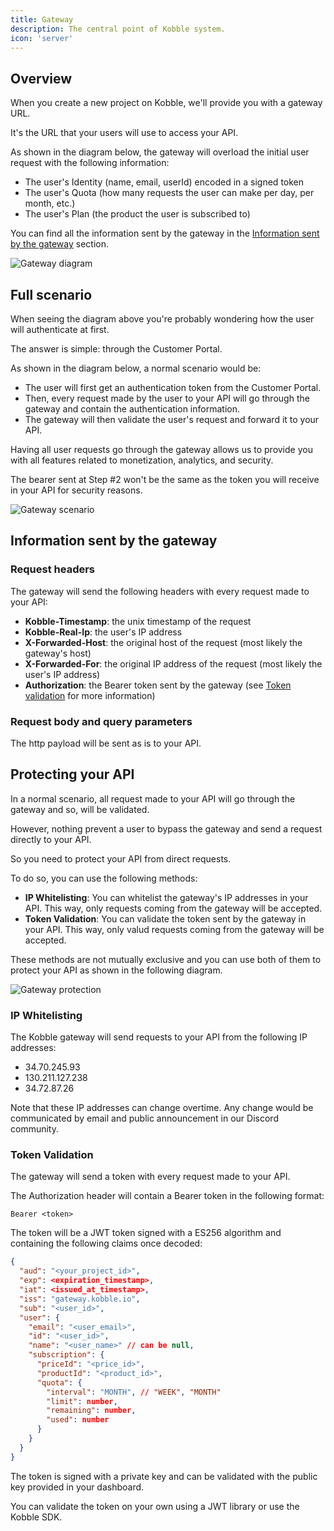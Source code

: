 ```yaml
---
title: Gateway
description: The central point of Kobble system.
icon: 'server'
---
```


## Overview

When you create a new project on Kobble, we'll provide you with a gateway URL.

It's the URL that your users will use to access your API.

As shown in the diagram below, the gateway will overload the initial user request with the following information:
- The user's Identity (name, email, userId) encoded in a signed token
- The user's Quota (how many requests the user can make per day, per month, etc.)
- The user's Plan (the product the user is subscribed to)

You can find all the information sent by the gateway in the [Information sent by the gateway](#information-sent-by-the-gateway) section.

![Gateway diagram](/images/gateway-user-overloaded-req.jpg)


## Full scenario

When seeing the diagram above you're probably wondering how the user will authenticate at first.

The answer is simple: through the Customer Portal.

As shown in the diagram below, a normal scenario would be:

- The user will first get an authentication token from the Customer Portal.
- Then, every request made by the user to your API will go through the gateway and contain the authentication information.
- The gateway will then validate the user's request and forward it to your API.


Having all user requests go through the gateway allows us to provide you with all features related to monetization, analytics, and security.

<Note>The bearer sent at Step #2 won't be the same as the token you will receive in your API for security reasons.</Note>

![Gateway scenario](/images/gateway-diagram.jpg)


## Information sent by the gateway

### Request headers

The gateway will send the following headers with every request made to your API:

- **Kobble-Timestamp**: the unix timestamp of the request
- **Kobble-Real-Ip**: the user's IP address
- **X-Forwarded-Host**: the original host of the request (most likely the gateway's host)
- **X-Forwarded-For**: the original IP address of the request (most likely the user's IP address)
- **Authorization**: the Bearer token sent by the gateway (see [Token validation](#token-validation) for more information)

### Request body and query parameters

The http payload will be sent as is to your API.

## Protecting your API

In a normal scenario, all request made to your API will go through the gateway and so, will be validated.

However, nothing prevent a user to bypass the gateway and send a request directly to your API.

So you need to protect your API from direct requests.

To do so, you can use the following methods:

- **IP Whitelisting**: You can whitelist the gateway's IP addresses in your API. This way, only requests coming from the gateway will be accepted.
- **Token Validation**: You can validate the token sent by the gateway in your API. This way, only valud requests coming from the gateway will be accepted.

These methods are not mutually exclusive and you can use both of them to protect your API as shown in the following diagram.

![Gateway protection](/images/gateway-ip-validation-overview.jpg)

### IP Whitelisting

The Kobble gateway will send requests to your API from the following IP addresses:

- 34.70.245.93
- 130.211.127.238
- 34.72.87.26

<Note>Note that these IP addresses can change overtime. Any change would be communicated by email and public announcement in our Discord community.</Note>


### Token Validation

The gateway will send a token with every request made to your API.

The Authorization header will contain a Bearer token in the following format:

```
Bearer <token>
```

The token will be a JWT token signed with a ES256 algorithm and containing the following claims once decoded:


```json
{
  "aud": "<your_project_id>",
  "exp": <expiration_timestamp>,
  "iat": <issued_at_timestamp>,
  "iss": "gateway.kobble.io",
  "sub": "<user_id>",
  "user": {
    "email": "<user_email>",
    "id": "<user_id>",
    "name": "<user_name>" // can be null,
    "subscription": {
      "priceId": "<price_id>",
      "productId": "<product_id>",
      "quota": {
        "interval": "MONTH", // "WEEK", "MONTH"
        "limit": number,
        "remaining": number,
        "used": number
      }
    }
  }
}
```

The token is signed with a private key and can be validated with the public key provided in your dashboard.

You can validate the token on your own using a JWT library or use the Kobble SDK.


